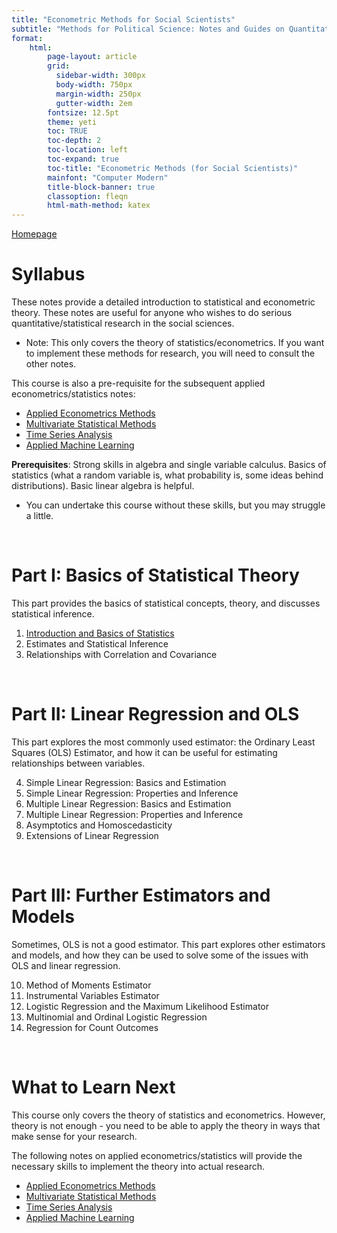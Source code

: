 ```yaml
---
title: "Econometric Methods for Social Scientists"
subtitle: "Methods for Political Science: Notes and Guides on Quantitative Methods"
format:
    html:
        page-layout: article
        grid:
          sidebar-width: 300px
          body-width: 750px
          margin-width: 250px
          gutter-width: 2em
        fontsize: 12.5pt
        theme: yeti
        toc: TRUE
        toc-depth: 2
        toc-location: left
        toc-expand: true
        toc-title: "Econometric Methods (for Social Scientists)"
        mainfont: "Computer Modern"
        title-block-banner: true
        classoption: fleqn
        html-math-method: katex
---
```


[Homepage](https://politicalscience.github.io)

# Syllabus

These notes provide a detailed introduction to statistical and econometric theory. These notes are useful for anyone who wishes to do serious quantitative/statistical research in the social sciences.

-   Note: This only covers the theory of statistics/econometrics. If you want to implement these methods for research, you will need to consult the other notes.

This course is also a pre-requisite for the subsequent applied econometrics/statistics notes:

-   [Applied Econometrics Methods](https://politicalscience.github.io/applied)
-   [Multivariate Statistical Methods](https://politicalscience.github.io/multivariate)
-   [Time Series Analysis](https://politicalscience.github.io/time)
-   [Applied Machine Learning](https://politicalscience.github.io/machine)

**Prerequisites**: Strong skills in algebra and single variable calculus. Basics of statistics (what a random variable is, what probability is, some ideas behind distributions). Basic linear algebra is helpful.

-   You can undertake this course without these skills, but you may struggle a little.

<br />

# Part I: Basics of Statistical Theory

This part provides the basics of statistical concepts, theory, and discusses statistical inference.

1.  [Introduction and Basics of Statistics](https://politicalscience.github.io/metrics/1.html)
2.  Estimates and Statistical Inference
3.  Relationships with Correlation and Covariance

<br />

# Part II: Linear Regression and OLS

This part explores the most commonly used estimator: the Ordinary Least Squares (OLS) Estimator, and how it can be useful for estimating relationships between variables.

4.  Simple Linear Regression: Basics and Estimation
5.  Simple Linear Regression: Properties and Inference
6.  Multiple Linear Regression: Basics and Estimation
7.  Multiple Linear Regression: Properties and Inference
8.  Asymptotics and Homoscedasticity
9.  Extensions of Linear Regression

<br />

# Part III: Further Estimators and Models

Sometimes, OLS is not a good estimator. This part explores other estimators and models, and how they can be used to solve some of the issues with OLS and linear regression.

10. Method of Moments Estimator
11. Instrumental Variables Estimator
12. Logistic Regression and the Maximum Likelihood Estimator
13. Multinomial and Ordinal Logistic Regression
14. Regression for Count Outcomes

<br />

# What to Learn Next

This course only covers the theory of statistics and econometrics. However, theory is not enough - you need to be able to apply the theory in ways that make sense for your research.

The following notes on applied econometrics/statistics will provide the necessary skills to implement the theory into actual research.

-   [Applied Econometrics Methods](https://politicalscience.github.io/applied)
-   [Multivariate Statistical Methods](https://politicalscience.github.io/multivariate)
-   [Time Series Analysis](https://politicalscience.github.io/time)
-   [Applied Machine Learning](https://politicalscience.github.io/machine)
